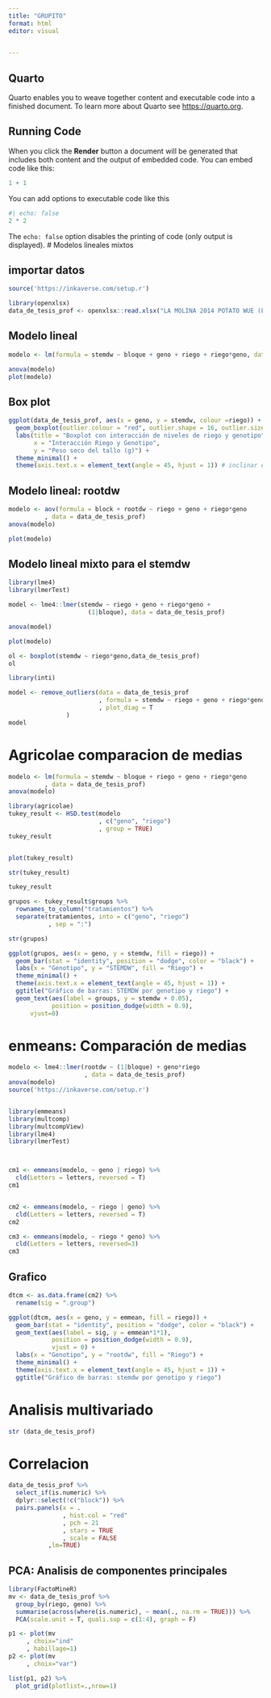 ```yaml
---
title: "GRUPITO"
format: html
editor: visual

        
---
```


## Quarto

Quarto enables you to weave together content and executable code into a finished document. To learn more about Quarto see <https://quarto.org>.

## Running Code

When you click the **Render** button a document will be generated that includes both content and the output of embedded code. You can embed code like this:

```r
1 + 1
```

You can add options to executable code like this

```r
#| echo: false
2 * 2
```

The `echo: false` option disables the printing of code (only output is displayed).
# Modelos lineales mixtos

## importar datos
```r
source('https://inkaverse.com/setup.r')

library(openxlsx)
data_de_tesis_prof <- openxlsx::read.xlsx("LA MOLINA 2014 POTATO WUE (FB).xlsx",sheet="fb")
```
## Modelo lineal
```r
modelo <- lm(formula = stemdw ~ bloque + geno + riego + riego*geno, data = data_de_tesis_prof)

anova(modelo)
plot(modelo)
```
## Box plot
```r
ggplot(data_de_tesis_prof, aes(x = geno, y = stemdw, colour =riego)) + 
  geom_boxplot(outlier.colour = "red", outlier.shape = 16, outlier.size = 2) +
  labs(title = "Boxplot con interacción de niveles de riego y genotipo", 
       x = "Interacción Riego y Genotipo", 
       y = "Peso seco del tallo (g)") + 
  theme_minimal() + 
  theme(axis.text.x = element_text(angle = 45, hjust = 1)) # inclinar etiquetas del eje x
```
## Modelo lineal: rootdw
```r
modelo <- aov(formula = block + rootdw ~ riego + geno + riego*geno
          , data = data_de_tesis_prof)
anova(modelo)

plot(modelo)
```
## Modelo lineal mixto para el stemdw
```r
library(lme4)
library(lmerTest)

model <- lme4::lmer(stemdw ~ riego + geno + riego*geno +
                      (1|bloque), data = data_de_tesis_prof)

anova(model)

plot(modelo)

ol <- boxplot(stemdw ~ riego*geno,data_de_tesis_prof)
ol
```

```r
library(inti)

model <- remove_outliers(data = data_de_tesis_prof
                         , formula = stemdw ~ riego + geno + riego*geno + (1|bloque)
                         , plot_diag = T
                )
model
```
# Agricolae comparacion de medias
```r
modelo <- lm(formula = stemdw ~ bloque + riego + geno + riego*geno
          , data = data_de_tesis_prof)
anova(modelo)

library(agricolae)
tukey_result <- HSD.test(modelo
                         , c("geno", "riego")
                         , group = TRUE)
tukey_result


plot(tukey_result)

str(tukey_result)

tukey_result

grupos <- tukey_result$groups %>% 
  rownames_to_column("tratamientos") %>% 
  separate(tratamientos, into = c("geno", "riego")
           , sep = ":")

str(grupos)
```

```r
ggplot(grupos, aes(x = geno, y = stemdw, fill = riego)) +
  geom_bar(stat = "identity", position = "dodge", color = "black") +
  labs(x = "Genotipo", y = "STEMDW", fill = "Riego") +
  theme_minimal() +
  theme(axis.text.x = element_text(angle = 45, hjust = 1)) +
  ggtitle("Gráfico de barras: STEMDW por genotipo y riego") +
  geom_text(aes(label = groups, y = stemdw + 0.05), 
            position = position_dodge(width = 0.9), 
      vjust=0)
```
# enmeans: Comparación de medias
```r
modelo <- lme4::lmer(rootdw ~ (1|bloque) + geno*riego
                     , data = data_de_tesis_prof)
anova(modelo)
source('https://inkaverse.com/setup.r')


library(emmeans)
library(multcomp)
library(multcompView)
library(lme4)
library(lmerTest)



cm1 <- emmeans(modelo, ~ geno | riego) %>% 
  cld(Letters = letters, reversed = T)
cm1


cm2 <- emmeans(modelo, ~ riego | geno) %>% 
  cld(Letters = letters, reversed = T)
cm2

cm3 <- emmeans(modelo, ~ riego * geno) %>% 
  cld(Letters = letters, reversed=3)
cm3
```
## Grafico
```r
dtcm <- as.data.frame(cm2) %>% 
  rename(sig = ".group")

ggplot(dtcm, aes(x = geno, y = emmean, fill = riego)) +
  geom_bar(stat = "identity", position = "dodge", color = "black") +
  geom_text(aes(label = sig, y = emmean*1*1),
            position = position_dodge(width = 0.9),
            vjust = 0) +
  labs(x = "Genotipo", y = "rootdw", fill = "Riego") +
  theme_minimal() +
  theme(axis.text.x = element_text(angle = 45, hjust = 1)) +
  ggtitle("Gráfico de barras: stemdw por genotipo y riego")
```
# Analisis multivariado
```r
str (data_de_tesis_prof)
```
# Correlacion
```r
data_de_tesis_prof %>% 
  select_if(is.numeric) %>% 
  dplyr::select(!c("block")) %>% 
  pairs.panels(x = .
               , hist.col = "red"
               , pch = 21
               , stars = TRUE
               , scale = FALSE
           ,lm=TRUE)
```
## PCA: Analisis de componentes principales
```r
library(FactoMineR)
mv <- data_de_tesis_prof %>% 
  group_by(riego, geno) %>% 
  summarise(across(where(is.numeric), ~ mean(., na.rm = TRUE))) %>% 
  PCA(scale.unit = T, quali.sup = c(1:4), graph = F)

p1 <- plot(mv
     , choix="ind"
     , habillage=1)
p2 <- plot(mv
     , choix="var")

list(p1, p2) %>% 
  plot_grid(plotlist=.,nrow=1)
```


